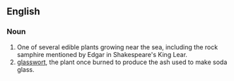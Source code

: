 ==English==

===Noun===

{{en-noun}}

# One of several edible plants growing near the sea, including the rock samphire mentioned by Edgar in Shakespeare's King Lear.
# [[Glasswort|glasswort]], the plant once burned to produce the ash used to make soda glass.